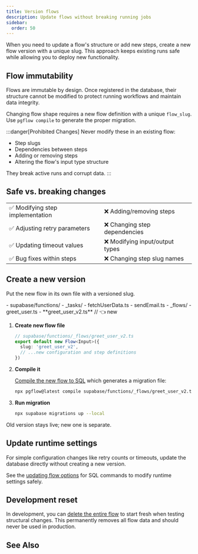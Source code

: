 ```yaml
---
title: Version flows
description: Update flows without breaking running jobs
sidebar:
  order: 50
---
```



When you need to update a flow's structure or add new steps, create a new flow version with a unique slug. This approach keeps existing runs safe while allowing you to deploy new functionality.

## Flow immutability

Flows are immutable by design. Once registered in the database, their structure cannot be modified to protect running workflows and maintain data integrity.

Changing flow shape requires a new flow definition with a unique `flow_slug`. Use `pgflow compile` to generate the proper migration.

:::danger[Prohibited Changes]
Never modify these in an existing flow:
- Step slugs
- Dependencies between steps
- Adding or removing steps
- Altering the flow's input type structure

They break active runs and corrupt data.
:::

## Safe vs. breaking changes

| | |
| ------------ | --------------- |
| ✅ Modifying step implementation | ❌ Adding/removing steps |
| ✅ Adjusting retry parameters | ❌ Changing step dependencies |
| ✅ Updating timeout values | ❌ Modifying input/output types |
| ✅ Bug fixes within steps | ❌ Changing step slug names |

## Create a new version

Put the new flow in its own file with a versioned slug.

<FileTree>
- supabase/functions/
  - _tasks/
    - fetchUserData.ts
    - sendEmail.ts
  - _flows/
    - greet_user.ts
    - **greet_user_v2.ts**     // 👈 new
</FileTree>

<Steps>

1. **Create new flow file**

   ```typescript
   // supabase/functions/_flows/greet_user_v2.ts
   export default new Flow<Input>({
     slug: 'greet_user_v2',
     // ...new configuration and step definitions
   })
   ```

2. **Compile it**

   [Compile the new flow to SQL](/getting-started/compile-to-sql/) which generates a migration file:

   ```bash frame="none"
   npx pgflow@latest compile supabase/functions/_flows/greet_user_v2.ts
   ```

3. **Run migration**

   ```bash frame="none"
   npx supabase migrations up --local
   ```

</Steps>

Old version stays live; new one is separate.

## Update runtime settings

For simple configuration changes like retry counts or timeouts, update the database directly without creating a new version.

See the [updating flow options](/how-to/update-flow-options/) for SQL commands to modify runtime settings safely.

## Development reset

In development, you can [delete the entire flow](/how-to/delete-flow-and-data/) to start fresh when testing structural changes. This permanently removes all flow data and should never be used in production.

## See Also

<CardGrid>
  <LinkCard
    title="Delete flow and its data"
    description="Delete flow & data"
    href="/how-to/delete-flow-and-data/"
  />
  <LinkCard
    title="Update flow options"
    description="Change options via SQL"
    href="/how-to/update-flow-options/"
  />
</CardGrid>

